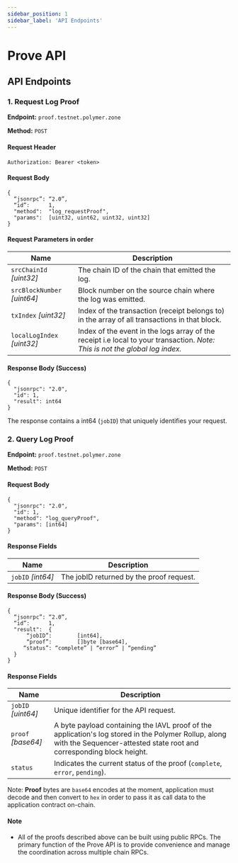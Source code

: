 ```yaml
---
sidebar_position: 1
sidebar_label: 'API Endpoints'
---
```


# Prove API

## API Endpoints

### 1. Request Log Proof

**Endpoint:** `proof.testnet.polymer.zone`

**Method:** `POST`

#### Request Header
```
Authorization: Bearer <token>
```

#### Request Body
```
{
  “jsonrpc”: “2.0”,
  “id”:      1,
  "method":  "log_requestProof",
  "params":  [uint32, uint62, uint32, uint32]
}
```

#### Request Parameters in order

| Name                             | Description |
| -------------------------------- | --------------------------- |
| `srcChainId` _[uint32]_          | The chain ID of the chain that emitted the log. |
| `srcBlockNumber` _[uint64]_      | Block number on the source chain where the log was emitted. |
| `txIndex` _[uint32]_             | Index of the transaction (receipt belongs to) in the array of all transactions in that block. |
| `localLogIndex` _[uint32]_      | Index of the event in the logs array of the receipt i.e local to your transaction. _Note: This is not the global log index._  |

#### Response Body (Success)
```
{
  "jsonrpc": "2.0",
  "id": 1,
  "result": int64
}
```
The response contains a int64 (`jobID`) that uniquely identifies your request.

### 2. Query Log Proof

**Endpoint:** `proof.testnet.polymer.zone`

**Method:** `POST`

#### Request Body

```
{
  "jsonrpc": "2.0",
  "id": 1,
  "method": "log_queryProof",
  "params": [int64]
}
```
#### Response Fields
| Name                             | Description |
| -------------------------------- | --------------------------- |
| `jobID` _[int64]_          | The jobID returned by the proof request. |

#### Response Body (Success)
```
{
  “jsonrpc”: “2.0”,
  “id”:      1,
  "result":  {
      “jobID”:        [int64],
      “proof”:        []byte [base64],
   	 “status”: “complete” | “error” | “pending”
  }
}
```
#### Response Fields

| Name                             | Description |
| -------------------------------- | --------------------------- |
| `jobID` _[uint64]_          | Unique identifier for the API request. |
| `proof` _[base64]_          | A byte payload containing the IAVL proof of the application's log stored in the Polymer Rollup, along with the Sequencer-attested state root and corresponding block height. |
| `status`     | Indicates the current status of the proof (`complete`, `error`, `pending`). |

Note: **Proof** bytes are `base64` encodes at the moment, application must decode and then convert to `hex` in order to pass it as call data to the application contract on-chain.

#### Note
- All of the proofs described above can be built using public RPCs. The primary function of the Prove API is to provide convenience and manage the coordination across multiple chain RPCs.



